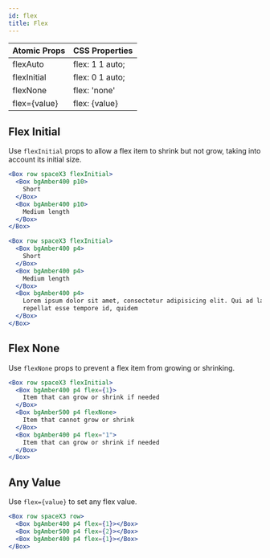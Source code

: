 ```yaml
---
id: flex
title: Flex
---
```


| Atomic Props | CSS Properties  |
| ------------ | --------------- |
| flexAuto     | flex: 1 1 auto; |
| flexInitial  | flex: 0 1 auto; |
| flexNone     | flex: 'none'    |
| flex={value} | flex: {value}   |

## Flex Initial

Use `flexInitial` props to allow a flex item to shrink but not grow, taking into account its initial size.

```jsx live
<Box row spaceX3 flexInitial>
  <Box bgAmber400 p10>
    Short
  </Box>
  <Box bgAmber400 p10>
    Medium length
  </Box>
</Box>
```

```jsx live
<Box row spaceX3 flexInitial>
  <Box bgAmber400 p4>
    Short
  </Box>
  <Box bgAmber400 p4>
    Medium length
  </Box>
  <Box bgAmber400 p4>
    Lorem ipsum dolor sit amet, consectetur adipisicing elit. Qui ad labore ipsam, aut rem quo
    repellat esse tempore id, quidem
  </Box>
</Box>
```

## Flex None

Use `flexNone` props to prevent a flex item from growing or shrinking.

```jsx live
<Box row spaceX3 flexInitial>
  <Box bgAmber400 p4 flex={1}>
    Item that can grow or shrink if needed
  </Box>
  <Box bgAmber500 p4 flexNone>
    Item that cannot grow or shrink
  </Box>
  <Box bgAmber400 p4 flex="1">
    Item that can grow or shrink if needed
  </Box>
</Box>
```

## Any Value

Use `flex={value}` to set any flex value.

```jsx live
<Box row spaceX3 row>
  <Box bgAmber400 p4 flex={1}></Box>
  <Box bgAmber500 p4 flex={2}></Box>
  <Box bgAmber400 p4 flex={1}></Box>
</Box>
```

